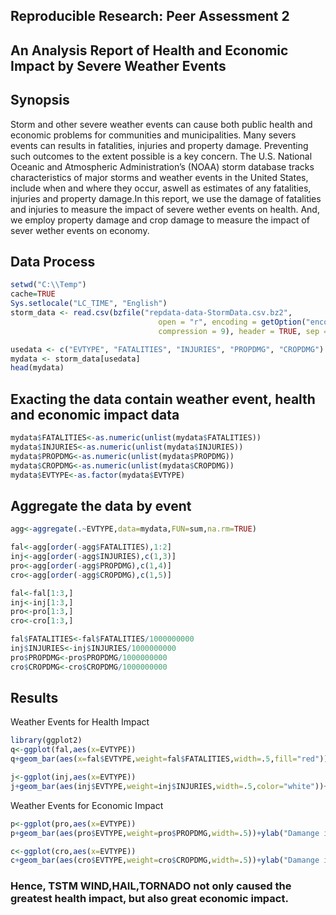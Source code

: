 Reproducible Research: Peer Assessment 2
-------
An Analysis Report of Health and Economic Impact by Severe Weather Events 
---
## Synopsis

Storm and other severe weather events can cause both public health and economic problems for communities and municipalities. Many severs events can results in fatalities, injuries and property damage. Preventing such outcomes to the extent possible is a key concern. The U.S. National Oceanic and Atmospheric Administration's (NOAA) storm database tracks characteristics of major storms and weather events in the United States, include when and where they occur, aswell as estimates of any fatalities, injuries and property damage.In this report, we use the damage of fatalities and injuries to measure the impact of severe wether events on health. And, we employ property damage and crop damage to measure the impact of sever wether events on economy.


## Data Process

```r
setwd("C:\\Temp")
cache=TRUE
Sys.setlocale("LC_TIME", "English")
storm_data <- read.csv(bzfile("repdata-data-StormData.csv.bz2", 
                                 open = "r", encoding = getOption("encoding"),
                                 compression = 9), header = TRUE, sep = ",")

usedata <- c("EVTYPE", "FATALITIES", "INJURIES", "PROPDMG", "CROPDMG")
mydata <- storm_data[usedata]
head(mydata)
```

## Exacting the data contain weather event, health and economic impact data

```r
mydata$FATALITIES<-as.numeric(unlist(mydata$FATALITIES))
mydata$INJURIES<-as.numeric(unlist(mydata$INJURIES))
mydata$PROPDMG<-as.numeric(unlist(mydata$PROPDMG))
mydata$CROPDMG<-as.numeric(unlist(mydata$CROPDMG))
mydata$EVTYPE<-as.factor(mydata$EVTYPE)
```

## Aggregate the data by event

```r
agg<-aggregate(.~EVTYPE,data=mydata,FUN=sum,na.rm=TRUE)

fal<-agg[order(-agg$FATALITIES),1:2]
inj<-agg[order(-agg$INJURIES),c(1,3)]
pro<-agg[order(-agg$PROPDMG),c(1,4)]
cro<-agg[order(-agg$CROPDMG),c(1,5)]

fal<-fal[1:3,]
inj<-inj[1:3,]
pro<-pro[1:3,]
cro<-cro[1:3,]

fal$FATALITIES<-fal$FATALITIES/1000000000
inj$INJURIES<-inj$INJURIES/1000000000
pro$PROPDMG<-pro$PROPDMG/1000000000
cro$CROPDMG<-cro$CROPDMG/1000000000
```

## Results

Weather Events for Health Impact
```r
library(ggplot2)
q<-ggplot(fal,aes(x=EVTYPE))
q+geom_bar(aes(x=fal$EVTYPE,weight=fal$FATALITIES,width=.5,fill="red"))+ylab("Damange in billion")+ggtitle("Top 3 Weather Events for FATALITIES")

j<-ggplot(inj,aes(x=EVTYPE))
j+geom_bar(aes(inj$EVTYPE,weight=inj$INJURIES,width=.5,color="white"))+ylab("Damange in billion")+ggtitle("Top 3 Weather Events for INJURIES")
```

Weather Events for Economic Impact
```r
p<-ggplot(pro,aes(x=EVTYPE))
p+geom_bar(aes(pro$EVTYPE,weight=pro$PROPDMG,width=.5))+ylab("Damange in billion")+ggtitle("Top 3 Weather Events for PROPDMG")

c<-ggplot(cro,aes(x=EVTYPE))
c+geom_bar(aes(cro$EVTYPE,weight=cro$CROPDMG,width=.5))+ylab("Damange in billion")+ggtitle("Top 3 Weather Events for CROPDMG")
```

### Hence, TSTM WIND,HAIL,TORNADO not only caused the greatest health impact, but also great economic impact.